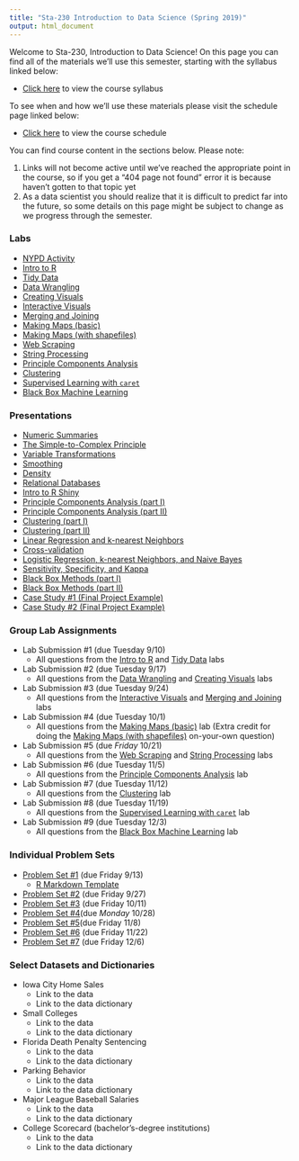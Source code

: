 ```yaml
---
title: "Sta-230 Introduction to Data Science (Spring 2019)"
output: html_document
---
```


Welcome to Sta-230, Introduction to Data Science!  On this page you can find all of the materials we'll use this semester, starting with the syllabus linked below:

- [Click here](syllabus230f19.html) to view the course syllabus

To see when and how we'll use these materials please visit the schedule page linked below:

- [Click here](tabs230f19.html) to view the course schedule

You can find course content in the sections below.  Please note:

1. Links will not become active until we've reached the appropriate point in the course, so if you get a "404 page not found" error it is because haven't gotten to that topic yet
2. As a data scientist you should realize that it is difficult to predict far into the future, so some details on this page might be subject to change as we progress through the semester.

### Labs

- [NYPD Activity](s230f19/NYPD.html)
- [Intro to R](s230f19/Intro_R.html)
- [Tidy Data](s230f19/tidyr.html)
- [Data Wrangling](s230f19/dplyr.html)
- [Creating Visuals](s230f19/ggplot.html)
- [Interactive Visuals](s230f19/plotly.html)
- [Merging and Joining](s230f19/merging.html)
- [Making Maps (basic)](s230f19/maps1.html)
- [Making Maps (with shapefiles)](s230f19/maps2.html)
- [Web Scraping](s230f19/scraping.html)
- [String Processing](s230f19/stringr.html)
- [Principle Components Analysis](s230f19/pca_lab.html)
- [Clustering](s230f19/clustering_lab.html)
- [Supervised Learning with `caret`](s230f19/caret_lab.html)
- [Black Box Machine Learning](s230f19/black_box_lab.html)

### Presentations

- [Numeric Summaries](s230f19/summaries_pres.html)
- [The Simple-to-Complex Principle](s230f19/simple_complex.html)
- [Variable Transformations](s230f19/features.html)
- [Smoothing](s230f19/smoothing.html)
- [Density](s230f19/density.html)
- [Relational Databases](s230f19/relational_data.html)
- [Intro to R Shiny](s230f19/shiny_intro.html)
- [Principle Components Analysis (part I)](s230f19/pca1.html)
- [Principle Components Analysis (part II)](s230f19/pca2.html)
- [Clustering (part I)](s230f19/clustering1.html)
- [Clustering (part II)](s230f19/clustering2.html)
- [Linear Regression and k-nearest Neighbors](s230f19/supervised_numeric.html)
- [Cross-validation](s230f19/cross_validation.html)
- [Logistic Regression, k-nearest Neighbors, and Naive Bayes](s230f19/supervised_categorical.html)
- [Sensitivity, Specificity, and Kappa](s230f19/accuracy.html)
- [Black Box Methods (part I)](s230f19/black_box1.html)
- [Black Box Methods (part II)](s230f19/black_box1.html)
- [Case Study #1 (Final Project Example)](s230f19/case_study1.html)
- [Case Study #2 (Final Project Example)](s230f19/case_study2.html)


### Group Lab Assignments

- Lab Submission #1 (due Tuesday 9/10)
    - All questions from the [Intro to R](s230f19/Intro_R.html) and [Tidy Data](s230f19/tidyr.html) labs
- Lab Submission #2 (due Tuesday 9/17)
    - All questions from the [Data Wrangling](s230f19/dplyr.html) and [Creating Visuals](s230f19/ggplot.html) labs
- Lab Submission #3 (due Tuesday 9/24)
    - All questions from the [Interactive Visuals](s230f19/dplyr.html) and [Merging and Joining](s230f19/ggplot.html) labs
- Lab Submission #4 (due Tuesday 10/1)
    - All questions from the [Making Maps (basic)](s230f19/maps1.html) lab (Extra credit for doing the [Making Maps (with shapefiles)](s230f19/maps2.html) on-your-own question)
- Lab Submission #5 (due *Friday* 10/21)
    - All questions from the [Web Scraping](s230f19/scraping.html) and [String Processing](s230f19/stringr.html) labs
- Lab Submission #6 (due Tuesday 11/5)
    - All questions from the [Principle Components Analysis](s230f19/pca_lab.html) lab
- Lab Submission #7 (due Tuesday 11/12)
    - All questions from the [Clustering](s230f19/clustering_lab.html) lab
- Lab Submission #8 (due Tuesday 11/19)
    - All questions from the [Supervised Learning with `caret`](s230f19/caret_lab.html) lab
- Lab Submission #9 (due Tuesday 12/3)
    - All questions from the [Black Box Machine Learning](s230f19/black_box_lab.html) lab
                      
    
### Individual Problem Sets

- [Problem Set #1](s230f19/f19_hw1.html) (due Friday 9/13)
     - [R Markdown Template](s230f19/f19_hw1.Rmd)
- [Problem Set #2](s230f19/f19_hw2.html) (due Friday 9/27)
- [Problem Set #3](s230f19/f19_hw3.html) (due Friday 10/11)
- [Problem Set #4](s230f19/f19_hw4.html)(due *Monday* 10/28)
- [Problem Set #5](s230f19/f19_hw5.html)(due Friday 11/8)
- [Problem Set #6](s230f19/f19_hw6.html) (due Friday 11/22)
- [Problem Set #7](s230f19/f19_hw7.html) (due Friday 12/6)



### Select Datasets and Dictionaries

- Iowa City Home Sales
    - Link to the data
    - Link to the data dictionary
- Small Colleges
    - Link to the data
    - Link to the data dictionary
- Florida Death Penalty Sentencing
    - Link to the data
    - Link to the data dictionary
- Parking Behavior
    - Link to the data
    - Link to the data dictionary
- Major League Baseball Salaries
    - Link to the data
    - Link to the data dictionary
- College Scorecard (bachelor's-degree institutions)
    - Link to the data
    - Link to the data dictionary